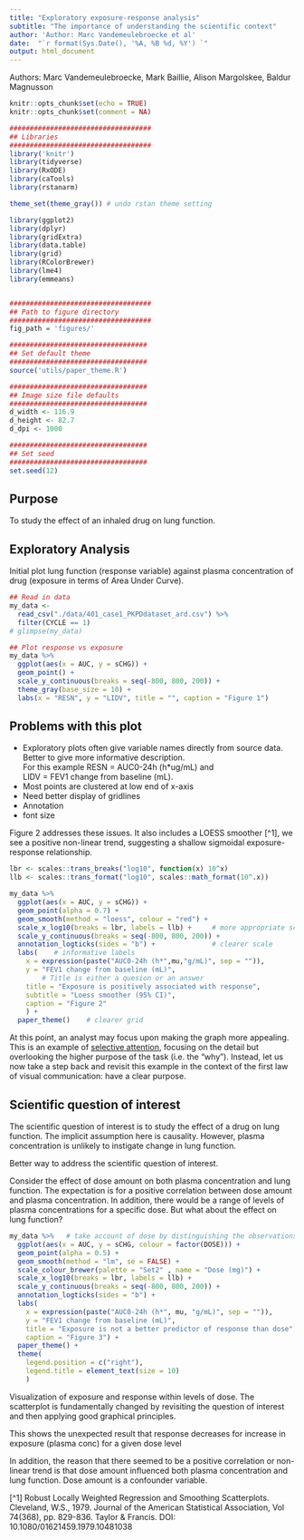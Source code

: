 ```yaml
---
title: "Exploratory exposure-response analysis"
subtitle: "The importance of understanding the scientific context"
author: 'Author: Marc Vandemeulebroecke et al'
date:  "`r format(Sys.Date(), '%A, %B %d, %Y') `"
output: html_document
---
```


Authors:
Marc Vandemeulebroecke, Mark Baillie, Alison Margolskee, Baldur Magnusson

```r
knitr::opts_chunk$set(echo = TRUE)
knitr::opts_chunk$set(comment = NA)

###################################
## Libraries 
###################################
library('knitr')
library(tidyverse)
library(RxODE)
library(caTools)
library(rstanarm)

theme_set(theme_gray()) # undo rstan theme setting

library(ggplot2)
library(dplyr)
library(gridExtra)
library(data.table)
library(grid)
library(RColorBrewer)
library(lme4)
library(emmeans)


###################################
## Path to figure directory
###################################
fig_path = 'figures/'

##################################
## Set default theme             
##################################
source('utils/paper_theme.R')

##################################
## Image size file defaults
##################################
d_width <- 116.9
d_height <- 82.7
d_dpi <- 1000

##################################
## Set seed 
##################################
set.seed(12)
```

## Purpose
To study the effect of an inhaled drug on lung function.

## Exploratory Analysis
Initial plot lung function (response variable) against plasma concentration of drug (exposure in terms of Area Under Curve).

```r
## Read in data
my_data <- 
  read_csv("./data/401_case1_PKPDdataset_ard.csv") %>%
  filter(CYCLE == 1)
# glimpse(my_data)
```


```r

## Plot response vs exposure
my_data %>%
  ggplot(aes(x = AUC, y = sCHG)) + 
  geom_point() + 
  scale_y_continuous(breaks = seq(-800, 800, 200)) +  
  theme_gray(base_size = 10) +
  labs(x = "RESN", y = "LIDV", title = "", caption = "Figure 1")
```

## Problems with this plot
+ Exploratory plots often give variable names directly from source data.   
Better to give more informative description.  
For this example RESN = AUC0-24h (h*ug/mL) and  
LIDV = FEV1 change from baseline (mL).  
+ Most points are clustered at low end of x-axis
+ Need better display of gridlines
+ Annotation
+ font size

Figure 2 addresses these issues.  It also includes a LOESS smoother [^1], we see a positive non-linear trend, suggesting a shallow sigmoidal exposure-response relationship.

```r
lbr <- scales::trans_breaks("log10", function(x) 10^x)
llb <- scales::trans_format("log10", scales::math_format(10^.x))

my_data %>%
  ggplot(aes(x = AUC, y = sCHG)) + 
  geom_point(alpha = 0.7) + 
  geom_smooth(method = "loess", colour = "red") +
  scale_x_log10(breaks = lbr, labels = llb) +     # more appropriate scale
  scale_y_continuous(breaks = seq(-800, 800, 200)) +
  annotation_logticks(sides = "b") +              # clearer scale
  labs(    # informative labels
    x = expression(paste("AUC0-24h (h*",mu,"g/mL)", sep = "")),
    y = "FEV1 change from baseline (mL)", 
        # Title is either a quesion or an answer
    title = "Exposure is positively associated with response",
    subtitle = "Loess smoother (95% CI)", 
    caption = "Figure 2"
    ) +
  paper_theme()    # clearer grid
```

At this point, an analyst may focus upon making the graph more appealing.   
This is an example of [selective attention](https://www.youtube.com/watch?v=vJG698U2Mvo), focusing on the detail but overlooking the higher purpose of the task (i.e. the “why”). Instead, let us now take a step back and revisit this example in the context of the first law of visual communication: have a clear purpose.

## Scientific question of interest

The scientific question of interest is to study the effect of a drug on 
lung function.  The implicit assumption here is causality.  However, plasma 
concentration is unlikely to instigate change in lung function.  

Better way to address the scientific question of interest.

Consider the effect of dose amount on both plasma concentration and lung function.
The expectation is for a positive correlation between dose amount and plasma 
concentration.  In addition, there would be a range of levels of plasma concentrations for a specific dose.  But what about the effect on lung function?

```r
my_data %>%   # take account of dose by distinguishing the observations
  ggplot(aes(x = AUC, y = sCHG, colour = factor(DOSE))) + 
  geom_point(alpha = 0.5) + 
  geom_smooth(method = "lm", se = FALSE) + 
  scale_colour_brewer(palette = "Set2" , name = "Dose (mg)") + 
  scale_x_log10(breaks = lbr, labels = llb) + 
  scale_y_continuous(breaks = seq(-800, 800, 200)) + 
  annotation_logticks(sides = "b") +
  labs(
    x = expression(paste("AUC0-24h (h*", mu, "g/mL)", sep = "")), 
    y = "FEV1 change from baseline (mL)", 
    title = "Exposure is not a better predictor of response than dose",
    caption = "Figure 3") + 
  paper_theme() + 
  theme(
    legend.position = c("right"),
    legend.title = element_text(size = 10)
    )
```

Visualization of exposure and response within levels of dose. The scatterplot is fundamentally changed by revisiting the question of interest and then applying good graphical principles.

This shows the unexpected result that response decreases for increase in exposure (plasma conc) for a given dose level

In addition, the reason that there seemed to be a positive correlation or non-linear trend is that dose amount influenced both plasma concentration and lung function.  Dose amount is a confounder variable.



[^1] Robust Locally Weighted Regression and Smoothing Scatterplots. 
Cleveland, W.S., 1979. Journal of the American Statistical Association, Vol 74(368), pp. 829-836. Taylor & Francis. DOI: 10.1080/01621459.1979.10481038


